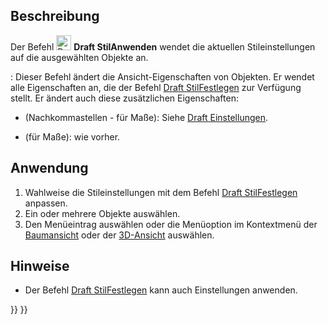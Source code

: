 <languages/>

{{Docnav/de
|[[Draft_WorkingPlaneProxy/de|ArbeitsebenenProxy]]
|[[Draft_Heal/de|Heilen]]
|[[Draft_Workbench/de|Draft]]
|IconL=Draft_WorkingPlaneProxy.svg
|IconR=Draft_Heal.svg
|IconC=Workbench_Draft.svg
}}

{{GuiCommand/de
|Name=Draft ApplyStyle
|Name/de=Draft StilAnwenden
|MenuLocation=Dienstprogramme → Aktuellen Stil anwenden
|Workbenches=[[Draft_Workbench/de|Draft]]
|SeeAlso=[[Draft_SetStyle/de|Draft StilFestlegen]]
}}

<span id="Description"></span>
==Beschreibung==

Der Befehl [[Image:Draft_ApplyStyle.svg|24px]] '''Draft StilAnwenden''' wendet die aktuellen Stileinstellungen auf die ausgewählten Objekte an.

{{Version/de|0.21}}: Dieser Befehl ändert die Ansicht-Eigenschaften von Objekten. Er wendet alle Eigenschaften an, die der Befehl [[Draft_SetStyle/de|Draft StilFestlegen]] zur Verfügung stellt. Er ändert auch diese zusätzlichen Eigenschaften:
* {{PropertyView/de|Decimals}} (Nachkommastellen - für Maße): Siehe [[Draft_Preferences/de#Texte_und_Maße|Draft Einstellungen]].
* {{PropertyView/de|ShowLine}} (für Maße): wie vorher.

<span id="Usage"></span>
==Anwendung==

# Wahlweise die Stileinstellungen mit dem Befehl [[Draft_SetStyle/de|Draft StilFestlegen]] anpassen.
# Ein oder mehrere Objekte auswählen.
# Den Menüeintrag {{MenuCommand|Dienstprogramme → [[Image:Draft_ApplyStyle.svg|16px]] Aktuellen Stil anwenden}} auswählen oder die Menüoption im Kontextmenü der [[Tree_view/de|Baumansicht]] oder der [[3D_view/de|3D-Ansicht]] auswählen.

<span id="Notes"></span>
==Hinweise==

* Der Befehl [[Draft_SetStyle/de|Draft StilFestlegen]] kann auch Einstellungen anwenden.


{{Docnav/de
|[[Draft_WorkingPlaneProxy/de|ArbeitsebenenProxy]]
|[[Draft_Heal/de|Heilen]]
|[[Draft_Workbench/de|Draft]]
|IconL=Draft_WorkingPlaneProxy.svg
|IconR=Draft_Heal.svg
|IconC=Workbench_Draft.svg
}}

{{Draft Tools navi{{#translation:}}}}
{{Userdocnavi{{#translation:}}}}